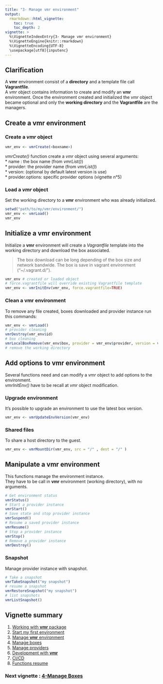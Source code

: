 ```yaml
---
title: "3- Manage vmr environment"
output: 
  rmarkdown::html_vignette:
    toc: true
    toc_depth: 2
vignette: >
  %\VignetteIndexEntry{3- Manage vmr environment}
  %\VignetteEngine{knitr::rmarkdown}
  %\VignetteEncoding{UTF-8}
  \usepackage[utf8]{inputenc}
---
```


## Clarification

A __vmr__ environment consist of a __directory__ and a template file call __Vagrantfile__.  
A _vmr_ object contains information to create and modify an __vmr__ environment.  Once the environment created and initialized the _vmr_ object became optional and only the __working directory__ and the __Vagrantfile__ are the managers.

## Create a __vmr__ environment

### Create a _vmr_ object

```r
vmr_env <- vmrCreate(<boxname>)
```

_vmrCreate()_ function create a _vmr_ object using several arguments:  
* name : the box name (from _vmrList()_)  
* provider: the provider name (from _vmrList()_)  
* version: (optional by default latest version is use)  
* provider.options: specific provider options (vignette n°5)  

### Load a _vmr_ object

Set the working directory to a __vmr__ environment who was already initialized.  

```r
setwd("path/to/my/vmr/environment/")
vmr_env <- vmrLoad()
vmr_env
```

## Initialize a __vmr__ environment

Initialize a __vmr__ environment will create a _Vagrantfile_ template into the working directory and download the box associated.

> The box download can be long depending of the box size and network bandwide. The box is save in vagrant environment ("~/.vagrant.d/").  

```r
vmr_env # created or loaded object
# force.vagrantfile will override existing Vagrantfile template
vmr_env <- vmrInitEnv(vmr_env, force.vagrantfile=TRUE)
```

### Clean a __vmr__ environment

To remove any file created, boxes downloaded and provider instance run this commands:

```r
vmr_env <- vmrLoad()
# provider cleaning
vmrDestroy(vmr_env$id)
# box cleaning
vmrLocalBoxRemove(vmr_env$box, provider = vmr_env$provider, version = vmr_env$version)
# remove the working directory
```

## Add options to vmr environment

Several functions need and can modify a _vmr_ object to add options to the environment.  
_vmrInitEnv()_ have to be recall at _vmr_ object modification.

### Upgrade environment

It's possible to upgrade an environment to use the latest box version.  

```r
vmr_env <- vmrUpdateEnvVersion(vmr_env)
```

### Shared files

To share a host directory to the guest.   
```r
vmr_env <- vmrMountDir(vmr_env, src = "/" , dest = "/" )
```

## Manipulate a __vmr__ environment

This functions manage the environment instance.  
They have to be call in __vmr__ environment (working directory), with no arguments.  

```r
# Get environment status
vmrStatus()
# Start a provider instance
vmrStart()
# Save state and stop provider instance
vmrSuspend()
# Resume a saved provider instance
vmrResume()
# Stop a provider instance
vmrStop()
# Remove a provider instance
vmrDestroy()
```

### Snapshot

Manage provider instance with snapshot.  

```r
# Take a snapshot
vmrTakeSnapshot("my snapshot")
# resume a snapshot
vmrRestoreSnapshot("my snapshot")
# list snapshots
vmrListSnapshot()
```


## Vignette summary

1. [Working with __vmr__ package](O1-workwithvmr.html)
2. [Start my first environment](O2-vmrFirstStep.html)
3. [Manage __vmr__ environment](O3-vmrManagevmr.html)
4. [Manage boxes](O4-vmrManageBoxes.html)
5. [Manage providers](O5-vmrManageProviders.html)
6. [Development with __vmr__](O6-vmrDev.html)
7. [CI/CD](O7-vmrcicd.html)
8. [Functions resume](O8-vmrResume.html)

### Next vignette : [4-Manage Boxes](O4-vmrManageBoxes.html)